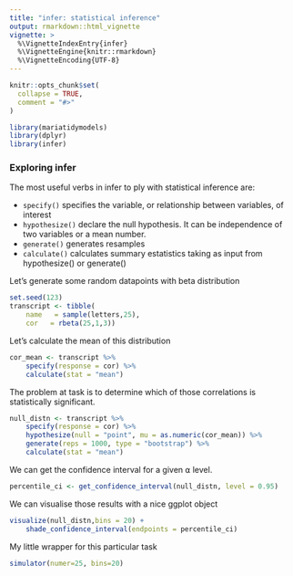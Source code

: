 ```yaml
---
title: "infer: statistical inference"
output: rmarkdown::html_vignette
vignette: >
  %\VignetteIndexEntry{infer}
  %\VignetteEngine{knitr::rmarkdown}
  %\VignetteEncoding{UTF-8}
---
```


```r
knitr::opts_chunk$set(
  collapse = TRUE,
  comment = "#>"
)
```

```r
library(mariatidymodels)
library(dplyr)
library(infer)
```

### Exploring infer

The most useful verbs in infer to ply with statistical inference are:

-   `specify()` specifies the variable, or relationship between variables, of interest
-   `hypothesize()` declare the null hypothesis. It can be independence of two variables or a mean number.
-   `generate()` generates resamples
-   `calculate()` calculates summary estatistics taking as input from hypothesize() or generate()

Let's generate some random datapoints with beta distribution

```r
set.seed(123)
transcript <- tibble(
    name   = sample(letters,25),
    cor   = rbeta(25,1,3))
```

Let's calculate the mean of this distribution

```r
cor_mean <- transcript %>%
    specify(response = cor) %>%
    calculate(stat = "mean")
```

The problem at task is to determine which of those correlations is statistically significant.

```r
null_distn <- transcript %>%
    specify(response = cor) %>%
    hypothesize(null = "point", mu = as.numeric(cor_mean)) %>%
    generate(reps = 1000, type = "bootstrap") %>%
    calculate(stat = "mean")
```

We can get the confidence interval for a given ⍺ level.

```r
percentile_ci <- get_confidence_interval(null_distn, level = 0.95)

```

We can visualise those results with a nice ggplot object

```r
visualize(null_distn,bins = 20) +
    shade_confidence_interval(endpoints = percentile_ci)
```

My little wrapper for this particular task

```r
simulator(numer=25, bins=20)
```
